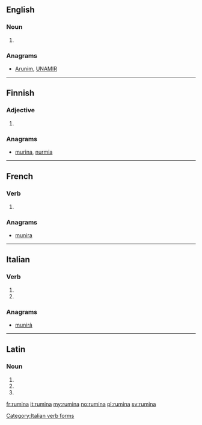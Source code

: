 ==English==

===Noun===
{{head|en|plural}}

# {{plural of|rumen|lang=en}}

===Anagrams===
* [[Arunim#English|Arunim]], [[UNAMIR#English|UNAMIR]]

----

==Finnish==

===Adjective===
{{head|fi|adjective form}}

# {{fi-form of|type=adjective|case=essive|pl=plural|ruma}}

===Anagrams===
* [[murina#Finnish|murina]], [[nurmia#Finnish|nurmia]]

----

==French==

===Verb===
{{fr-verb-form}}

# {{conjugation of|ruminer||3|s|phis|lang=fr}}

===Anagrams===
* [[munira#French|munira]]

----

==Italian==

===Verb===
{{head|it|verb form}}

# {{conjugation of|ruminare||3|s|pres|indc|lang=it}}
# {{conjugation of|ruminare||2|s|impr|lang=it}}

===Anagrams===
* [[munirà#Italian|munirà]]

[[Category:Italian verb forms]]

----

==Latin==

===Noun===
{{la-noun-form|rūmina}}

# {{inflection of|rūmen||nom|p|lang=la}}
# {{inflection of|rūmen||acc|p|lang=la}}
# {{inflection of|rūmen||voc|p|lang=la}}

[[fr:rumina]]
[[it:rumina]]
[[my:rumina]]
[[no:rumina]]
[[pl:rumina]]
[[sv:rumina]]